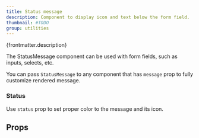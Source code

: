 ```yaml
---
title: Status message
description: Component to display icon and text below the form field.
thumbnail: #TODO
group: utilities
---
```


<p>{frontmatter.description}</p>

<LiveExample src='StatusMessage.main.tsx' truncate={false}>
  <AllExamples.StatusMessageMainExample client:load />
</LiveExample>

The StatusMessage component can be used with form fields, such as inputs, selects, etc.

You can pass `StatusMessage` to any component that has `message` prop to fully customize rendered message.

### Status

Use `status` prop to set proper color to the message and its icon.

<LiveExample src='StatusMessage.status.tsx'>
  <AllExamples.StatusMessageStatusExample client:load />
</LiveExample>

## Props

<PropsTable path='@itwin/itwinui-react/esm/core/StatusMessage/StatusMessage.d.ts' />
